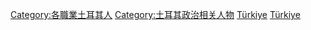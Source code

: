 {{Catnav|頁面分類|各種主題的頁面分類|按國家分類|各國人物|土耳其人}}
{{Catnav|頁面分類|各種主題的頁面分類|按國家分類|各國人物|各國政治人物}}
{{Catnav|頁面分類|人物|各國人物|土耳其人}}
{{Catnav|頁面分類|人物|各國人物|各國政治人物}}
{{Commons category|Politicians of Turkey}}

[[Category:各職業土耳其人|Category:各職業土耳其人]]
[[Category:土耳其政治相关人物|Category:土耳其政治相关人物]]
[[Category:亚洲各国政治人物|Türkiye]]
[[Category:欧洲各国政治人物|Türkiye]]